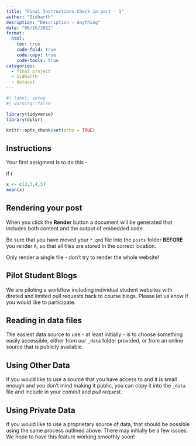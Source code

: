 ```yaml
---
title: "Final Instructions Check in part - 1"
author: "Sidharth"
desription: "Description - Anything"
date: "06/16/2022"
format:
  html:
    toc: true
    code-fold: true
    code-copy: true
    code-tools: true
categories:
  - final project
  - Sidharth
  - dataset
---
```


```r
#| label: setup
#| warning: false

library(tidyverse)
library(dplyr)

knitr::opts_chunk$set(echo = TRUE)
```

## Instructions

Your first assigment is to do this -

if r

```r
x <- c(2,3,4,5)
mean(x)
```

## Rendering your post

When you click the **Render** button a document will be generated that includes both content and the output of embedded code. 

:::{.callout-warning}
Be sure that you have moved your `*.qmd` file into the `posts` folder **BEFORE** you render it, so that all files are stored in the correct location.
:::

:::{.callout-important}
Only render a single file - don't try to render the whole website!
:::

:::{.callout-note}
## Pilot Student Blogs

We are piloting a workflow including individual student websites with direted and limited pull requests back to course blogs. Please let us know if you would like to participate.
:::

## Reading in data files

The easiest data source to use - at least initially - is to choose something easily accessible, either from our `_data` folder provided, or from an online source that is publicly available.

:::{.callout-tip}
## Using Other Data
If you would like to use a source that you have access to and it is small enough and you don't mind making it public, you can copy it into the `_data` file and include in your *commit* and *pull request*.
:::

:::{.callout-tip}
## Using Private Data

If you would like to use a proprietary source of data, that should be possible using the same process outlined above. There may initially be a few issues. We hope to have this feature working smoothly soon!
:::
